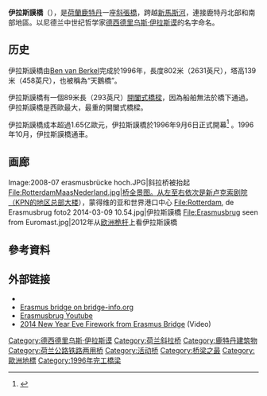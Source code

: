 {{Infobox bridge
| bridge_name      = 伊拉斯謨橋
| native_name      = Erasmusbrug
| native_name_lang = nl
| image            = Erasmusbrug Rotterdam 2015.jpg
| image_size       = 266px
| alt              = 
| caption          = 鹿特丹的新馬斯河
| official_name    = 
| other_name       = ''天鹅桥''
| carries          = 4车道，2电车轨道，2自行车道，2人行道
| crosses          = [[新馬斯河|新馬斯河]]
| locale           = {{NLD}}[[鹿特丹|鹿特丹]]
| owner            = 
| maint            = 
| id               =
| id_type          =  
| website          = 
| architect        = 
| designer         = [[Ben_van_Berkel|Ben van Berkel]]
| engineering      = 
| winner           = 
| contracted_designer = 
| design           = 
| material         = [[钢铁|钢铁]]
| length           = {{convert|802|m|ft|adj=mid}}
| width            = {{convert|33.8|m|ft|adj=mid}}
| height           = {{convert|139|m|ft|adj=mid}}
| mainspan         = {{convert|284|m|ft|adj=mid}}
| spans            = 4
| pierswater       = 
| load             = 
| clearance        = 
| below            = {{convert|12.5|m|ft|adj=mid}}
| life             = 
| builder          = 
| fabricator       = 
| begin            = 
| complete         = {{start date and age|1996}}
| cost             = € 1.65亿欧元<ref>{{Cite web |url=http://www.top010.nl/html/erasmusbrug.htm |title=存档副本 |accessdate=2016-10-08 |archive-date=2015-03-22 |archive-url=https://web.archive.org/web/20150322142229/http://www.top010.nl/html/erasmusbrug.htm |dead-url=no }}</ref> (3.65亿荷兰盾)<ref>{{Cite web |url=http://www.cvs-congres.nl/cvspdfdocs/cvs10_107.pdf |title=存档副本 |accessdate=2016-10-08 |archive-date=2020-09-19 |archive-url=https://web.archive.org/web/20200919053640/https://www.cvs-congres.nl/cvspdfdocs/cvs10_107.pdf |dead-url=no }}</ref>
| open             = 
| inaugurated      = 
| toll             = 
| traffic          = 
| preceded         = 
| followed         = 
| heritage         = 
| collapsed        = 
| closed           = 
| replaces         = 
| map_cue          = 
| map_image        = 
| map_alt          = 
| map_text         = 
| map_width        = 
| coordinates      = 
| lat              = 
| long             = 
| extra            = 
| references       = 
}}

'''伊拉斯謨橋'''（{{lang-nl|Erasmusbrug}}），是[[荷蘭|荷蘭]][[鹿特丹|鹿特丹]]一座[[斜張橋|斜張橋]]，跨越[[新馬斯河|新馬斯河]]，連接鹿特丹北部和南部地區。以尼德兰中世纪哲学家[[德西德里乌斯·伊拉斯谟|德西德里乌斯·伊拉斯谟]]的名字命名。

== 历史 ==
伊拉斯謨橋由[[Ben_van_Berkel|Ben van Berkel]]完成於1996年，長度802米（2631英尺），塔高139米（458英尺），也被稱為“天鵝橋”。

伊拉斯謨橋有一個89米長（293英尺）[[開闔式橋樑|開闔式橋樑]]，因為船舶無法於橋下通過。伊拉斯謨橋是西歐最大，最重的開闔式橋樑。

伊拉斯謨橋成本超過1.65亿歐元，伊拉斯謨橋於1996年9月6日正式開幕<ref>{{cite web|title=The Erasmus Bridge; success factors according to those involved in the project|url=http://etcproceedings.org/paper/the-erasmus-bridge-success-factors-according-to-those-involved-in-the-project|publisher=European Transport Conference|accessdate=7 November 2012|author=M de Jong, J Annema|year=2010|archive-url=https://web.archive.org/web/20121018100801/http://etcproceedings.org/paper/the-erasmus-bridge-success-factors-according-to-those-involved-in-the-project|archive-date=2012-10-18|dead-url=yes}}</ref> 。1996年10月，伊拉斯謨橋通車。

== 画廊 ==
<gallery mode="packed">
Image:2008-07 erasmusbrücke hoch.JPG|斜拉桥被抬起
File:RotterdamMaasNederland.jpg|桥全景图。从左至右依次是新卢克索剧院（KPN的地区总部大楼），蒙得维的亚和世界港口中心
File:Rotterdam, de Erasmusbrug foto2 2014-03-09 10.54.jpg|伊拉斯謨橋
File:Erasmusbrug seen from Euromast.jpg|2012年从[[欧洲桅杆|欧洲桅杆]]上看伊拉斯謨橋
</gallery>

== 參考資料 ==
{{reflist}}

==外部链接==
{{commons category|Erasmus bridge}}
* {{Structurae|id=s0000267|title=Erasmus Bridge}}
* [http://www.bridge-info.org/bridge/index.php?ID=4 Erasmus bridge on bridge-info.org] {{Wayback|url=http://www.bridge-info.org/bridge/index.php?ID=4 |date=20160313041932 }}
* [http://www.youtube.com/watch?v=QkoSm1B8P_c Erasmusbrug Youtube] {{Wayback|url=http://www.youtube.com/watch?v=QkoSm1B8P_c |date=20140609155516 }}
* [http://www.youtube.com/watch?v=WNitGJ1oDR4 2014 New Year Eve Firework from Erasmus Bridge] {{Wayback|url=http://www.youtube.com/watch?v=WNitGJ1oDR4 |date=20210104212536 }} (Video)

{{Crossings navbox
|structure = 桥
|place = [[新马斯河|新马斯河]]
|bridge = 伊拉斯謨橋
|bridge signs = 
|upstream = [[威廉姆斯大桥|威廉姆斯大桥]]
|upstream signs = 
|downstream = 进入大西洋之前最后一座大桥
|downstream signs = 
}}

{{coord|51|54|33|N|4|29|12|E|region:NL_type:landmark_source:dewiki|display=title}}

[[Category:德西德里乌斯·伊拉斯谟|Category:德西德里乌斯·伊拉斯谟]]
[[Category:荷兰斜拉桥|Category:荷兰斜拉桥]]
[[Category:鹿特丹建筑物|Category:鹿特丹建筑物]]
[[Category:荷兰公路铁路两用桥|Category:荷兰公路铁路两用桥]]
[[Category:活动桥|Category:活动桥]]
[[Category:桥梁之最|Category:桥梁之最]]
[[Category:歐洲地標|Category:歐洲地標]]
[[Category:1996年完工橋梁|Category:1996年完工橋梁]]